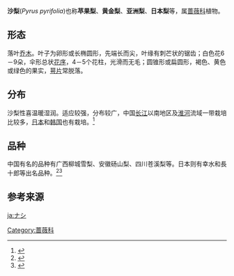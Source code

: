 {{Refimprove|time=2022-01-27T01:56:47+00:00}}

{{Taxobox 
| color = lightgreen
| name = 沙梨
| image = Asian.pear-Pyrus.pyrifolia-05.jpg
| image_width = 250px
| image_caption =  
| domain = [[真核域|真核域]] Eukarya
| regnum = [[植物界|植物界]] Plantae
| phylum = [[被子植物門|被子植物門]] Magnoliophyta
| classis = [[雙子葉植物綱|雙子葉植物綱]] Magnoliopsida
| ordo = [[薔薇目|薔薇目]] Rosales
| familia = [[蔷薇科|蔷薇科]] Rosaceae
| subfamilia = [[苹果亚科|苹果亚科]] Maloideae
| genus = [[梨属|梨属]] Pyrus
| species = '''沙梨''' ''Pyrus pyrifolia''
| binomial = 
| binomial_authority = 
}}
'''沙梨'''(''Pyrus pyrifolia'')也称'''苹果梨'''、'''黄金梨'''、'''亚洲梨'''、'''日本梨'''等，属[[蔷薇科|蔷薇科]]植物。

==形态==
落叶[[乔木|乔木]]。叶子为卵形或长椭圆形，先端长而尖，叶缘有刺芒状的锯齿；白色花6－9朵，伞形总状[[花序|花序]]，4－5个花柱，光滑而无毛；圆锥形或扁圆形，褐色、黄色或绿色的果实，[[萼片|萼片]]常脱落。

==分布==
沙梨性喜温暖湿润。适应较强，分布较广，中国[[长江|长江]]以南地区及[[淮河|淮河]]流域一带栽培比较多，[[日本|日本]]和[[大韩民国|韩国]]也有栽培。<ref>{{Cite web|title=What Kind of Fruit Is a Bae?|url=https://www.thespruceeats.com/korean-pear-bae-2118641|access-date=2022-01-27|work=The Spruce Eats|language=en}}</ref>

==品种==
中国有名的品种有广西柳城雪梨、安徽砀山梨、四川苍溪梨等。日本则有幸水和長十郎等出名品种。<ref>{{Cite web|title=ニホンナシ育成品種の系統図|url=https://web.archive.org/web/20111003121228/http://fruit.naro.affrc.go.jp/kajunoheya/nashi/kousui.html|access-date=2022-01-27|date=2011-10-03|work=web.archive.org}}</ref><ref>{{Cite web|title=ニホンナシ育成品種の系統図|url=https://web.archive.org/web/20111003121337/http://fruit.naro.affrc.go.jp/kajunoheya/nashi/cyoujuurou.html|access-date=2022-01-27|date=2011-10-03|work=web.archive.org}}</ref>

== 参考来源 ==
[[Category:蔷薇科|Category:蔷薇科]]

[[ja:ナシ|ja:ナシ]]